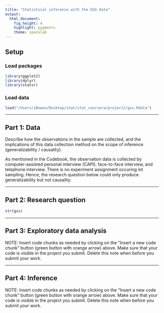 ```yaml
---
title: "Statistical inference with the GSS data"
output: 
  html_document: 
    fig_height: 4
    highlight: pygments
    theme: spacelab
---
```


## Setup

### Load packages

```r
library(ggplot2)
library(dplyr)
library(statsr)
```

### Load data

```r
load("/Users/iBowen/Desktop/stat/stat_coursera/project2/gss.Rdata")
```


* * *

## Part 1: Data

Describe how the observations in the sample are collected, and the implications of this data collection method on the scope of inference (generalizability / causality).

As mentioned in the Codebook, the observation data is collected by computer-assisted personal interview (CAPI), face-to-face interview, and telephone interview. There is no experiment assignment occuring int sampling. Hence, the research question below could only produce generalizability but not causality.


* * *

## Part 2: Research question

```r
str(gss)
```

* * *

## Part 3: Exploratory data analysis

NOTE: Insert code chunks as needed by clicking on the "Insert a new code chunk" 
button (green button with orange arrow) above. Make sure that your code is visible
in the project you submit. Delete this note when before you submit your work.

* * *

## Part 4: Inference

NOTE: Insert code chunks as needed by clicking on the "Insert a new code chunk" 
button (green button with orange arrow) above. Make sure that your code is visible
in the project you submit. Delete this note when before you submit your work.